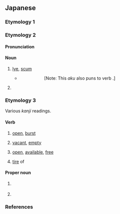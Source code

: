 {{also|あぐ}}
==Japanese==

===Etymology 1===
{{ja-see-kango|悪|握}}

===Etymology 2===
{{ja-spellings|灰汁}}
{{rfe|ja}}

====Pronunciation====
{{ja-pron|acc=0|acc_ref=DJR}}

====Noun====
{{ja-noun}}

# [[lye]], [[scum]]
#* {{RQ:Kokinshu|19|1044}}
#*: {{ja-usex|紅に染めし心もたのまれず人を'''あく'''にはうつるてふなり|くれなゐ に そめし こころ も たのまれず ひと を '''あく''' に は うつる てふ なり|rom=kurenai ni someshi kokoro mo tanomarezu hito o '''aku''' ni wa utsuru chō nari}}
#*:: [Note: This ''aku'' also puns to verb {{m|ja|飽く|tr=aku||to tire of}}.]
# {{rfdef|ja}}

===Etymology 3===
Various ''kanji'' readings.

====Verb====
{{ja-verb|type=1}}

# {{ja-def|開く}} [[open]], [[burst]]
# {{ja-def|空く}} [[vacant]], [[empty]]
# {{ja-def|明く}} [[open]], [[available]], [[free]]
# {{ja-def|飽く|厭く|倦く}} [[tire#Verb|tire]] of

====Proper noun====
{{ja-pos|proper}}

# {{ja-def|亜久|阿久|悪|渥|安久|吾久}} {{surname|lang=ja|A=a|nodot=1}}
# {{ja-def|愛玖|愛紅}} {{given name|female|lang=ja|A=a|nodot=1}}

===References===
<references/>